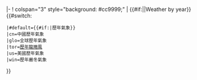 <includeonly>|-
! colspan="3" style="background: #cc9999;" | {{#if:{{{1}}}||Weather by year}}{{#switch:{{{1}}}
 |#default={{#if:{{{1}}}|歷年氣象}}
 |cn=中國歷年氣象
 |glo=全球歷年氣象
 |tor=[[List of tornado events by year|歷年龍捲風]]
 |us=美國歷年氣象
 |win=歷年嚴冬氣象
}}</includeonly><noinclude>
{{documentation}}
<!-- PLEASE ADD CATEGORIES AND INTERWIKIS TO THE /doc SUBPAGE, THANKS -->
</noinclude>